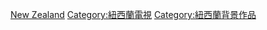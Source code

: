 [[Category:各国背景电视剧|New Zealand]]
[[Category:紐西蘭電視|Category:紐西蘭電視]]
[[Category:紐西蘭背景作品|Category:紐西蘭背景作品]]